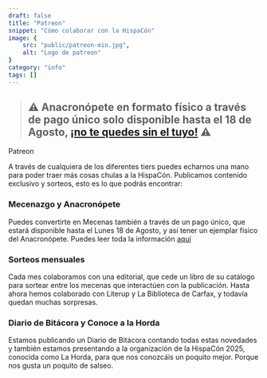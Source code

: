 ```yaml
---
draft: false
title: "Patreon"
snippet: "Cómo colaborar con la HispaCón"
image: {
    src: "public/patreon-min.jpg",
    alt: "Logo de patreon"
}
category: "info"
tags: []
---
```



> ## ⚠️ Anacronópete en formato físico a través de pago único solo disponible hasta el 18 de Agosto, [¡no te quedes sin el tuyo!](https://www.patreon.com/posts/135689732) ⚠️

<Picture
  src={tiers}
  alt="Tiers del Patreon: Ceba, Vibria y Antonot"
/>


<Link href="https://patreon.com/Hispacon2025" class="" size="md" target="_blank">Patreon</Link>

A través de cualquiera de los diferentes tiers puedes echarnos una mano para poder traer más cosas chulas a la HispaCón. Publicamos contenido exclusivo y sorteos, esto es lo que podrás encontrar:

### Mecenazgo y Anacronópete

Puedes convertirte en Mecenas también a través de un pago único, que estará disponible hasta el Lunes 18 de Agosto, y así tener un ejemplar físico del Anacronópete. Puedes leer toda la información [aquí](https://www.patreon.com/posts/135689732)

### Sorteos mensuales

Cada mes colaboramos con una editorial, que cede un libro de su catálogo para sortear entre los mecenas que interactúen con la publicación. Hasta ahora hemos colaborado con Literup y La Biblioteca de Carfax, y todavía quedan muchas sorpresas.

### Diario de Bitácora y Conoce a la Horda

Estamos publicando un Diario de Bitácora contando todas estas novedades y también estamos presentando a la organización de la HispaCón 2025, conocida como La Horda, para que nos conozcáis un poquito mejor. Porque nos gusta un poquito de salseo.

<Picture
  src={seccionesImg}
  alt="Secciones del Patreon: Hispanautas, Conoce a la Horda, Editorial del Mes"
/>